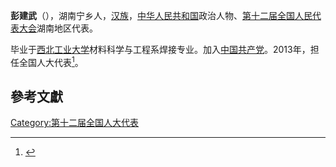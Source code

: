 '''彭建武'''（{{bd|1964年||}}），湖南宁乡人，[[汉族|汉族]]，[[中华人民共和国|中华人民共和国]]政治人物、[[第十二届全国人民代表大会|第十二届全国人民代表大会]]湖南地区代表。

毕业于[[西北工业大学|西北工业大学]]材料科学与工程系焊接专业。加入[[中国共产党|中国共产党]]。2013年，担任全国人大代表<ref>{{cite news|title=全国人大代表信息-彭建武|url= http://210.82.31.1:8084/delegate/viewDelegate.action?dbid=121741|accessdate=2013-04-05|newspaper=全国人大网}}{{Dead link|date=2020年1月 |bot=InternetArchiveBot |fix-attempted=yes }}</ref>。

==參考文獻==
{{reflist}}
{{中国政治人物小作品}}

[[Category:第十二届全国人大代表|Category:第十二届全国人大代表]]